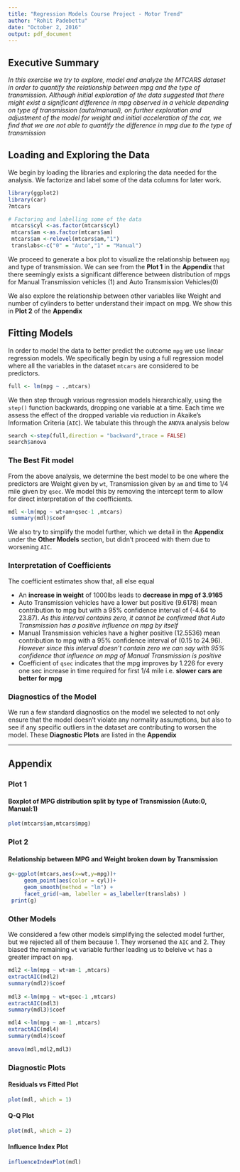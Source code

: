 ```yaml
---
title: "Regression Models Course Project - Motor Trend"
author: "Rohit Padebettu"
date: "October 2, 2016"
output: pdf_document
---
```


## **Executive Summary**
*In this exercise we try to explore, model and analyze the MTCARS dataset in order to quantify the relationship between mpg and the type of transmission. Although initial exploration of the data suggested that there might exist a significant difference in mpg observed in a vehicle depending on type of transmission (auto/manual), on further exploration and adjustment of the model for weight and initial acceleration of the car, we find that we are not able to quantify the difference in mpg due to the type of transmission*

## Loading and Exploring the Data
We begin by loading the libraries and  exploring the data needed for the analysis. We factorize and label some of the data columns for later work.
```r
library(ggplot2)
library(car)
?mtcars

# Factoring and labelling some of the data
 mtcars$cyl <-as.factor(mtcars$cyl)
 mtcars$am <-as.factor(mtcars$am)
 mtcars$am <-relevel(mtcars$am,"1")
 translabs<-c("0" = "Auto","1" = "Manual")
```

We proceed to generate a box plot to visualize the relationship between `mpg` and type of transmission. We can see from the **Plot 1** in the **Appendix** that there seemingly exists a significant difference between distribution of mpgs for Manual Transmission vehicles (1) and Auto Transmission Vehicles(0)

We also explore the relationship between other variables like Weight and number of cylinders to better understand their impact on mpg. We show this in **Plot 2** of the **Appendix**

## Fitting Models
In order to model the data to better predict the outcome `mpg` we use linear regression models. We specifically begin by using a full regression model where all the variables in the dataset `mtcars` are considered to be predictors.
```r
full <- lm(mpg ~ .,mtcars)
```
We then step through various regression models hierarchically, using the `step()` function backwards, dropping one variable at a time. Each time we assess the effect of the dropped variable via reduction in Akaike's Information Criteria (`AIC`). We tabulate this through the `ANOVA` analysis below
```r
search <-step(full,direction = "backward",trace = FALSE)
search$anova
```
### The Best Fit model
From the above analysis, we determine the best model to be one where the predictors are Weight given by `wt`, Transmission given by `am` and time to 1/4 mile given by `qsec`. We model this by removing the intercept term to allow for direct interpretation of the coefficients.

```r
mdl <-lm(mpg ~ wt+am+qsec-1 ,mtcars)
 summary(mdl)$coef
```

We also try to simplify the model further, which we detail in the **Appendix** under the **Other Models** section, but didn't proceed with them due to worsening `AIC`.

### Interpretation of Coefficients
The coefficient estimates show that, all else equal

- An **increase in weight** of 1000lbs leads to **decrease in mpg of 3.9165**
- Auto Transmission vehicles have a lower but positive (9.6178) mean contribution to mpg but with a 95% confidence interval of (-4.64 to 23.87). _As this interval contains zero, it cannot be confirmed that Auto Transmission has a positive influence on mpg by itself_
- Manual Transmission vehicles have a higher positive (12.5536) mean contribution to mpg with a 95% confidence interval of (0.15 to 24.96). _However since this interval doesn't contain zero we can say with 95% confidence that influence on mpg of Manual Transmission is positive_
- Coefficient of `qsec` indicates that the mpg improves by 1.226 for every one sec increase in time required for first 1/4 mile i.e. **slower cars are better for mpg**

### Diagnostics of the Model
We run a few standard diagnostics on the model we selected to not only ensure that the model doesn't violate any normality assumptions, but also to see if any specific outliers in the dataset are contributing to worsen the model. These **Diagnostic Plots** are listed in the **Appendix**


---------------
## Appendix

### Plot 1 
#### Boxplot of MPG distribution split by type of Transmission (Auto:0, Manual:1)
```r
plot(mtcars$am,mtcars$mpg)
```

### Plot 2
#### Relationship between MPG and Weight broken down by Transmission 
```r
g<-ggplot(mtcars,aes(x=wt,y=mpg))+
     geom_point(aes(color = cyl))+
     geom_smooth(method = "lm") +
     facet_grid(~am, labeller = as_labeller(translabs) )
 print(g)
```

### Other Models
We considered a few other models simplifying the selected model further, but we rejected all of them because 1. They worsened the `AIC` and 2. They biased the remaining `wt` variable further leading us to beleive `wt` has a greater impact on `mpg`.
```r
mdl2 <-lm(mpg ~ wt+am-1 ,mtcars)
extractAIC(mdl2)
summary(mdl2)$coef
 
mdl3 <-lm(mpg ~ wt+qsec-1 ,mtcars)
extractAIC(mdl3)
summary(mdl3)$coef 

mdl4 <-lm(mpg ~ am-1 ,mtcars)
extractAIC(mdl4)
summary(mdl4)$coef
 
anova(mdl,mdl2,mdl3)
```

### Diagnostic Plots
#### Residuals vs Fitted Plot
```r
plot(mdl, which = 1)
```

#### Q-Q Plot
```r
plot(mdl, which = 2)
```

#### Influence Index Plot
```r
influenceIndexPlot(mdl)
```
